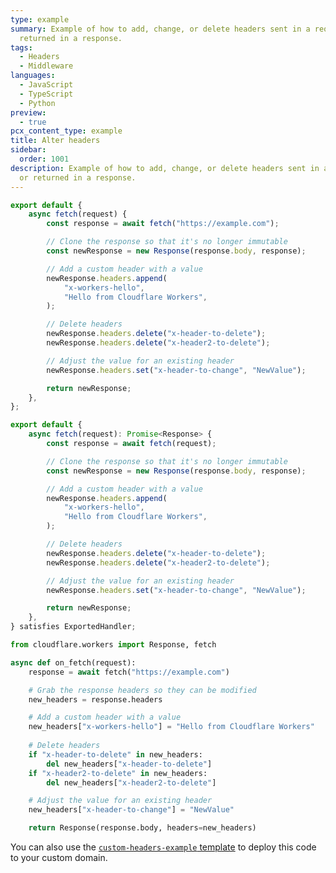 ```yaml
---
type: example
summary: Example of how to add, change, or delete headers sent in a request or
  returned in a response.
tags:
  - Headers
  - Middleware
languages:
  - JavaScript
  - TypeScript
  - Python
preview:
  - true
pcx_content_type: example
title: Alter headers
sidebar:
  order: 1001
description: Example of how to add, change, or delete headers sent in a request
  or returned in a response.
---
```



<Tabs syncKey="workersExamples"> <TabItem label="JavaScript" icon="seti:javascript">

```js
export default {
	async fetch(request) {
		const response = await fetch("https://example.com");

		// Clone the response so that it's no longer immutable
		const newResponse = new Response(response.body, response);

		// Add a custom header with a value
		newResponse.headers.append(
			"x-workers-hello",
			"Hello from Cloudflare Workers",
		);

		// Delete headers
		newResponse.headers.delete("x-header-to-delete");
		newResponse.headers.delete("x-header2-to-delete");

		// Adjust the value for an existing header
		newResponse.headers.set("x-header-to-change", "NewValue");

		return newResponse;
	},
};
```

</TabItem> <TabItem label="TypeScript" icon="seti:typescript">

```ts
export default {
	async fetch(request): Promise<Response> {
		const response = await fetch(request);

		// Clone the response so that it's no longer immutable
		const newResponse = new Response(response.body, response);

		// Add a custom header with a value
		newResponse.headers.append(
			"x-workers-hello",
			"Hello from Cloudflare Workers",
		);

		// Delete headers
		newResponse.headers.delete("x-header-to-delete");
		newResponse.headers.delete("x-header2-to-delete");

		// Adjust the value for an existing header
		newResponse.headers.set("x-header-to-change", "NewValue");

		return newResponse;
	},
} satisfies ExportedHandler;
```

</TabItem> <TabItem label="Python" icon="seti:python">

```py
from cloudflare.workers import Response, fetch

async def on_fetch(request):
    response = await fetch("https://example.com")

    # Grab the response headers so they can be modified
    new_headers = response.headers

    # Add a custom header with a value
    new_headers["x-workers-hello"] = "Hello from Cloudflare Workers"
    
    # Delete headers
    if "x-header-to-delete" in new_headers:
        del new_headers["x-header-to-delete"]
    if "x-header2-to-delete" in new_headers:
        del new_headers["x-header2-to-delete"]

    # Adjust the value for an existing header
    new_headers["x-header-to-change"] = "NewValue"

    return Response(response.body, headers=new_headers)
```

</TabItem> </Tabs>

You can also use the [`custom-headers-example` template](https://github.com/kristianfreeman/custom-headers-example) to deploy this code to your custom domain.
